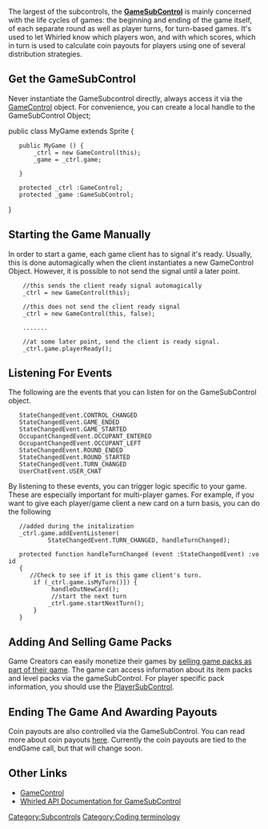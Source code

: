 The largest of the subcontrols, the '''[http://www.whirled.com/code/asdocs/com/whirled/game/GameSubControl.html GameSubControl]''' is mainly concerned with the life cycles of games: the beginning and ending of the game itself, of each separate round as well as player turns, for turn-based games. It's used to let Whirled know which players won, and with which scores, which in turn is used to calculate coin payouts for players using one of several distribution strategies.

== Get the GameSubControl ==
Never instantiate the GameSubcontrol directly, always access it via the [[GameControl]] object.  For convenience, you can create a local handle to the GameSubControl Object; 

<actionscript>
public class MyGame extends Sprite {
    public MyGame () {
        _ctrl = new GameControl(this);
        _game = _ctrl.game; 

    }

    protected _ctrl :GameControl;
    protected _game :GameSubControl; 
}
</actionscript>

== Starting the Game Manually ==
In order to start a game, each game client has to signal it's ready.  Usually, this is done automagically when the client instantiates a new GameControl Object.  However, it is possible to not send the signal until a later point.

<actionscript>
     //this sends the client ready signal automagically
     _ctrl = new GameControl(this);
</actionscript>

<actionscript>
     //this does not send the client ready signal
     _ctrl = new GameControl(this, false);

     .......

     //at some later point, send the client is ready signal.
     _ctrl.game.playerReady();  

</actionscript>

== Listening For Events == 
The following are the events that you can listen for on the GameSubControl object.

    StateChangedEvent.CONTROL_CHANGED
    StateChangedEvent.GAME_ENDED
    StateChangedEvent.GAME_STARTED
    OccupantChangedEvent.OCCUPANT_ENTERED
    OccupantChangedEvent.OCCUPANT_LEFT
    StateChangedEvent.ROUND_ENDED
    StateChangedEvent.ROUND_STARTED
    StateChangedEvent.TURN_CHANGED
    UserChatEvent.USER_CHAT 

By listening to these events, you can trigger logic specific to your game.  These are especially important for multi-player games.  For example, if you want to give each player/game client a new card on a turn basis, you can do the following
<actionscript>
        
    //added during the initalization 
    _ctrl.game.addEventListener(
            StateChangedEvent.TURN_CHANGED, handleTurnChanged);


    protected function handleTurnChanged (event :StateChangedEvent) :void
    {   
       //Check to see if it is this game client's turn.
        if (_ctrl.game.isMyTurn()]) {
             handleOutNewCard(); 
             //start the next turn
            _ctrl.game.startNextTurn(); 
        }
    }
</actionscript>

== Adding And Selling Game Packs ==
Game Creators can easily monetize their games by [[Create and sell game packs| selling game packs as part of their game]].  The game can access information about its item packs and level packs via the gameSubControl.  For player specific pack information, you should use the [[PlayerSubControl]].

== Ending The Game And Awarding Payouts ==

Coin payouts are also controlled via the GameSubControl.  You can read more about coin payouts [[awarding coins|here]].  Currently the coin payouts are tied to the endGame call, but that will change soon.

== Other Links ==
*[[GameControl]]
*[http://www.whirled.com/code/asdocs/com/whirled/game/GameSubControl.html Whirled API Documentation for GameSubControl]

[[Category:Subcontrols]][[Category:Coding terminology]]